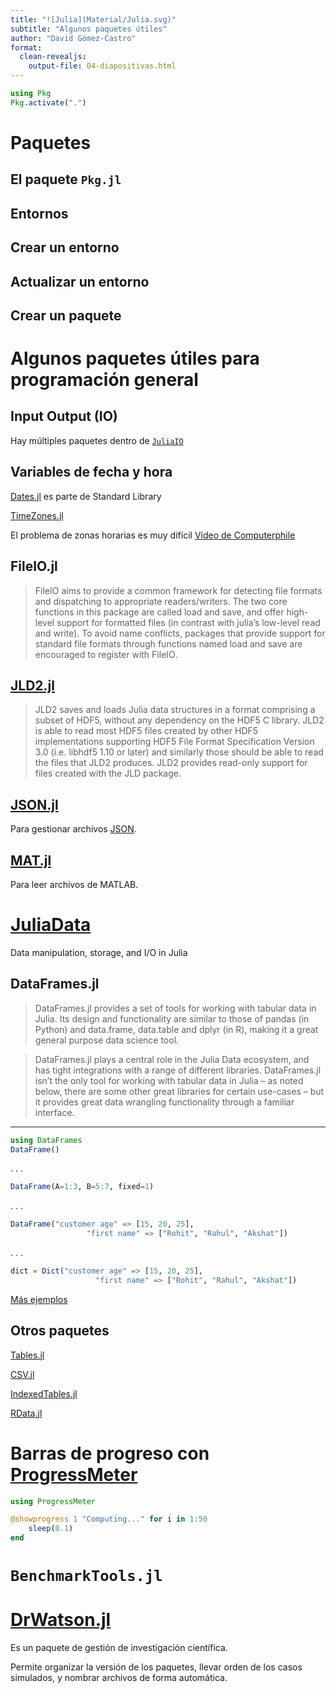 ```yaml
---
title: "![Julia](Material/Julia.svg)"
subtitle: "Algunos paquetes útiles"
author: "David Gómez-Castro"
format:
  clean-revealjs:
    output-file: 04-diapositivas.html
---
```


:::{.hidden}
```julia
using Pkg
Pkg.activate(".")
```
:::

# Paquetes

## El paquete `Pkg.jl`

## Entornos

## Crear un entorno

## Actualizar un entorno

## Crear un paquete

# Algunos paquetes útiles para programación general

## Input Output (IO) 

Hay múltiples paquetes dentro de [`JuliaIO`](https://github.com/JuliaIO)

## Variables de fecha y hora

[Dates.jl](https://docs.julialang.org/en/v1/stdlib/Dates/)
es parte de Standard Library 

[TimeZones.jl](https://github.com/JuliaTime/TimeZones.jl/)

El problema de zonas horarias es muy difícil [Vídeo de Computerphile](https://www.youtube.com/watch?v=-5wpm-gesOY)

##  FileIO.jl

> FileIO aims to provide a common framework for detecting file formats and dispatching to appropriate readers/writers. The two core functions in this package are called load and save, and offer high-level support for formatted files (in contrast with julia's low-level read and write). To avoid name conflicts, packages that provide support for standard file formats through functions named load and save are encouraged to register with FileIO.

## [JLD2.jl](https://github.com/JuliaIO/JLD2.jl) 

> JLD2 saves and loads Julia data structures in a format comprising a subset of HDF5, without any dependency on the HDF5 C library. JLD2 is able to read most HDF5 files created by other HDF5 implementations supporting HDF5 File Format Specification Version 3.0 (i.e. libhdf5 1.10 or later) and similarly those should be able to read the files that JLD2 produces. JLD2 provides read-only support for files created with the JLD package. 

## [JSON.jl](https://github.com/JuliaIO/JSON.jl)

Para gestionar archivos [JSON](https://en.wikipedia.org/wiki/JSON).

## [MAT.jl](https://github.com/JuliaIO/MAT.jl)

Para leer archivos de MATLAB.

# [JuliaData](https://github.com/JuliaData)

Data manipulation, storage, and I/O in Julia

## DataFrames.jl

> DataFrames.jl provides a set of tools for working with tabular data in Julia. Its design and functionality are similar to those of pandas (in Python) and data.frame, data.table and dplyr (in R), making it a great general purpose data science tool.

> DataFrames.jl plays a central role in the Julia Data ecosystem, and has tight integrations with a range of different libraries. DataFrames.jl isn't the only tool for working with tabular data in Julia – as noted below, there are some other great libraries for certain use-cases – but it provides great data wrangling functionality through a familiar interface.

--- 

```julia
using DataFrames
DataFrame()
```

. . .

```julia
DataFrame(A=1:3, B=5:7, fixed=1)
```

. . .

```julia
DataFrame("customer age" => [15, 20, 25],
                 "first name" => ["Rohit", "Rahul", "Akshat"])
```

. . .

```julia
dict = Dict("customer age" => [15, 20, 25],
                   "first name" => ["Rohit", "Rahul", "Akshat"])
```

[Más ejemplos](https://dataframes.juliadata.org/stable/man/basics/)

## Otros paquetes 

[Tables.jl](https://github.com/JuliaData/Tables.jl)

[CSV.jl](https://github.com/JuliaData/CSV.jl)

[IndexedTables.jl](https://github.com/JuliaData/IndexedTables.jl)

[RData.jl](https://github.com/JuliaData/RData.jl)

# Barras de progreso con [ProgressMeter](https://github.com/timholy/ProgressMeter.jl)

```julia
using ProgressMeter

@showprogress 1 "Computing..." for i in 1:50
    sleep(0.1)
end
```

# `BenchmarkTools.jl`

<!--TODO-->

# [DrWatson.jl](https://juliadynamics.github.io/DrWatson.jl/dev/)

Es un paquete de gestión de investigación científica. 

Permite organizar la versión de los paquetes, llevar orden de los casos simulados, y nombrar archivos de forma automática.